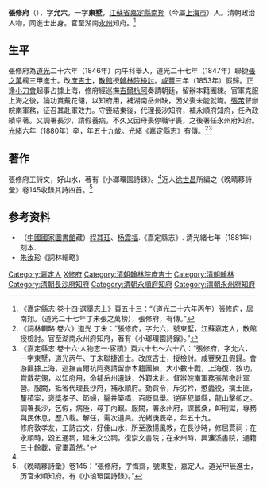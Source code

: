 '''張修府'''（{{bd|1822年||1880年|catIdx=Z張}}），字'''允六'''，一字'''東墅'''，[[江蘇省|江蘇省]][[嘉定縣|嘉定縣]][[南翔鎮|南翔]]（今屬[[上海市|上海市]]）人。清朝政治人物，同進士出身。官至湖南[[永州|永州]]知府。<ref>《嘉定縣志·卷十四·選舉志上》頁五十三：“（道光二十六年丙午）張修府，居南翔。（道光二十七年丁未張之萬榜），張修府，有傳。”</ref>

==生平==
張修府為[[道光|道光]]二十六年（1846年）丙午科舉人，道光二十七年（1847年）聯捷[[張之萬|張之萬]]榜三甲進士。改[[庶吉士|庶吉士]]，[[散館|散館]]授[[翰林院|翰林院]][[檢討|檢討]]。[[咸豐_(年號)|咸豐]]三年（1853年）假歸。正逢[[小刀會|小刀會]]起事占據上海，修府經巡撫[[吉爾杭阿|吉爾杭阿]]奏請朝廷，留辦本籍團練。官軍克服上海之後，論功賞戴花翎，以知府用，補湖南岳州缺，因父喪未能就職。[[張芾|張芾]]督辦皖南軍務，征召其赴軍效力。守喪結束後，代理長沙知府，補永順府知府，任內政績卓著。又調署長沙，請假養病，不久又因母喪停職守喪，之後署任永州府知府。[[光緒|光緒]]六年（1880年）卒，年五十九歲。光緒《嘉定縣志》有傳。<ref>《詞林輯略·卷六》道光 丁未：“張修府，字允六，號東墅，江蘇嘉定人，散館授檢討。官至湖南永州府知府，著有《小瑯環園詩錄》。”</ref><ref name="傳">《嘉定縣志·卷十六·人物志一·宦蹟》頁六十七～六十八：“張修府，字允六，一字東墅，道光丙午、丁未聯捷進士。改庶吉士，授檢討。咸豐癸丑假歸。會游匪據上海，巡撫吉爾杭阿奏請留辦本籍團練，大小數十戰，上海復，敘功，賞戴花翎，以知府用，命補岳州遺缺，外艱未赴。督辦皖南軍務張芾檄赴軍營。服闕，抵省代理長沙府，補永順府。劾貪令，斥劣衿，懲蠹役，擒土匪，釐積案，褒獎孝子、節婦，鑿井築橋，百廢具舉。逆匪犯屬縣，龍山擊卻之。調署長沙，乞假，病痊，尋丁內艱。服闕，署永州府，課蠶桑，卹刑獄，專務與民休息，歷八載。解任，需次道員。光緒庚辰卒，年五十九。<br>修府敦孝友，工詩古文，好佳山水，所至激揚風教，在長沙時，修屈賈祠；在永順時，毀五通祠，建朱文公祠，復崇文書院；在永州時，興濂溪書院，通籍三十餘載，宦橐蕭然。”</ref>

==著作==
張修府工詩文，好山水，著有《小瑯環園詩錄》。<ref name="傳" />近人[[徐世昌|徐世昌]]所編之《晚晴簃詩彙》卷145收錄其詩四首。<ref>《晚晴簃詩彙》卷145：“張修府，字悔齋，號東墅，嘉定人。道光甲辰進士，历官永順知府。有《小琅環園詩錄》。”</ref>

== 参考资料 ==
{{reflist}}

*（[[中國國家圖書館|中國國家圖書館]]藏）[[程其珏|程其珏]]、[[杨震福|杨震福]].《嘉定縣志》. 清光緒七年（1881年）刻本.
*[[朱汝珍|朱汝珍]]《詞林輯略》

{{道光二十七年丁未科殿試金榜}}

{{Authority control}}

{{DEFAULTSORT:Zhang張}}
[[Category:嘉定人|Category:嘉定人]]
[[Category:張姓|X修府]]
[[Category:清朝翰林院庶吉士|Category:清朝翰林院庶吉士]]
[[Category:清朝翰林|Category:清朝翰林]]
[[Category:清朝長沙府知府|Category:清朝長沙府知府]]
[[Category:清朝永順府知府|Category:清朝永順府知府]]
[[Category:清朝永州府知府|Category:清朝永州府知府]]